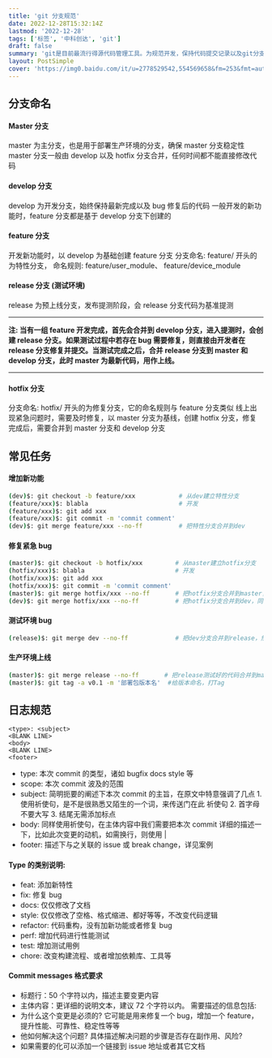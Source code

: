 ```yaml
---
title: 'git 分支规范'
date: 2022-12-28T15:32:14Z
lastmod: '2022-12-28'
tags: ['标签', '中科创达', 'git']
draft: false
summary: 'git是目前最流行得源代码管理工具。为规范开发，保持代码提交记录以及git分支结构清晰，方便后续维护，现规范git得相关操作'
layout: PostSimple
cover: 'https://img0.baidu.com/it/u=2778529542,554569658&fm=253&fmt=auto&app=138&f=JPEG?w=990&h=374'
---
```


## 分支命名

#### Master 分支

master 为主分支，也是用于部署生产环境的分支，确保 master 分支稳定性
master 分支一般由 develop 以及 hotfix 分支合并，任何时间都不能直接修改代码

#### develop 分支

develop 为开发分支，始终保持最新完成以及 bug 修复后的代码
一般开发的新功能时，feature 分支都是基于 develop 分支下创建的

#### feature 分支

开发新功能时，以 develop 为基础创建 feature 分支
分支命名: feature/ 开头的为特性分支， 命名规则: feature/user_module、 feature/device_module

#### release 分支 (测试环境)

release 为预上线分支，发布提测阶段，会 release 分支代码为基准提测

---

**注: 当有一组 feature 开发完成，首先会合并到 develop 分支，进入提测时，会创建 release 分支。如果测试过程中若存在 bug 需要修复，则直接由开发者在 release 分支修复并提交。当测试完成之后，合并 release 分支到 master 和 develop 分支，此时 master 为最新代码，用作上线。**

---

#### hotfix 分支

分支命名: hotfix/ 开头的为修复分支，它的命名规则与 feature 分支类似
线上出现紧急问题时，需要及时修复，以 master 分支为基线，创建 hotfix 分支，修复完成后，需要合并到 master 分支和 develop 分支

## 常见任务

#### 增加新功能

```bash
(dev)$: git checkout -b feature/xxx            # 从dev建立特性分支
(feature/xxx)$: blabla                         # 开发
(feature/xxx)$: git add xxx
(feature/xxx)$: git commit -m 'commit comment'
(dev)$: git merge feature/xxx --no-ff          # 把特性分支合并到dev
```

#### 修复紧急 bug

```bash
(master)$: git checkout -b hotfix/xxx         # 从master建立hotfix分支
(hotfix/xxx)$: blabla                         # 开发
(hotfix/xxx)$: git add xxx
(hotfix/xxx)$: git commit -m 'commit comment'
(master)$: git merge hotfix/xxx --no-ff       # 把hotfix分支合并到master，并上线到生产环境
(dev)$: git merge hotfix/xxx --no-ff          # 把hotfix分支合并到dev，同步代码
```

#### 测试环境 bug

```bash
(release)$: git merge dev --no-ff             # 把dev分支合并到release，然后在测试环境拉取并测试
```

#### 生产环境上线

```bash
(master)$: git merge release --no-ff       # 把release测试好的代码合并到master
(master)$: git tag -a v0.1 -m '部署包版本名'  #给版本命名，打Tag
```

## 日志规范

```
<type>: <subject>
<BLANK LINE>
<body>
<BLANK LINE>
<footer>
```

- type: 本次 commit 的类型，诸如 bugfix docs style 等
- scope: 本次 commit 波及的范围
- subject: 简明扼要的阐述下本次 commit 的主旨，在原文中特意强调了几点 1. 使用祈使句，是不是很熟悉又陌生的一个词，来传送门在此 祈使句 2. 首字母不要大写 3. 结尾无需添加标点
- body: 同样使用祈使句，在主体内容中我们需要把本次 commit 详细的描述一下，比如此次变更的动机，如需换行，则使用 |
- footer: 描述下与之关联的 issue 或 break change，详见案例

#### Type 的类别说明:

- feat: 添加新特性
- fix: 修复 bug
- docs: 仅仅修改了文档
- style: 仅仅修改了空格、格式缩进、都好等等，不改变代码逻辑
- refactor: 代码重构，没有加新功能或者修复 bug
- perf: 增加代码进行性能测试
- test: 增加测试用例
- chore: 改变构建流程、或者增加依赖库、工具等

#### Commit messages 格式要求

- 标题行：50 个字符以内，描述主要变更内容
- 主体内容：更详细的说明文本，建议 72 个字符以内。 需要描述的信息包括:
- 为什么这个变更是必须的? 它可能是用来修复一个 bug，增加一个 feature，提升性能、可靠性、稳定性等等
- 他如何解决这个问题? 具体描述解决问题的步骤是否存在副作用、风险?
- 如果需要的化可以添加一个链接到 issue 地址或者其它文档
